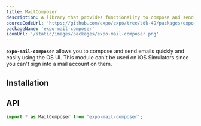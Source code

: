 ```yaml
---
title: MailComposer
description: A library that provides functionality to compose and send emails with the system's specific UI.
sourceCodeUrl: 'https://github.com/expo/expo/tree/sdk-49/packages/expo-mail-composer'
packageName: 'expo-mail-composer'
iconUrl: '/static/images/packages/expo-mail-composer.png'
---
```



**`expo-mail-composer`** allows you to compose and send emails quickly and easily using the OS UI. This module can't be used on iOS Simulators since you can't sign into a mail account on them.

<ContentSpotlight file="sdk/mailcomposer.mp4" loop={false} />

<PlatformsSection android emulator ios web />

## Installation

<APIInstallSection />

## API

```js
import * as MailComposer from 'expo-mail-composer';
```

<APISection packageName="expo-mail-composer" apiName="MailComposer" />
